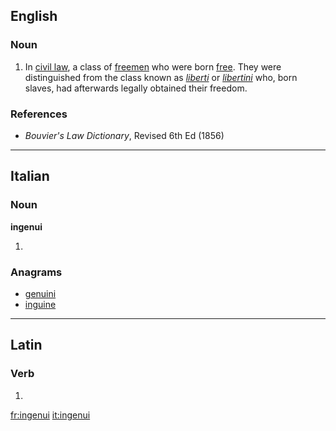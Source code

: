 ==English==

===Noun===
{{infl|en|noun}}

# {{legal}} In [[civil law]], a class of [[freemen]] who were born [[free]]. They were distinguished from the class known as ''[[liberti]]'' or ''[[libertini]]'' who, born slaves, had afterwards legally obtained their freedom.

===References===
* ''Bouvier's Law Dictionary'', Revised 6th Ed (1856)

----

==Italian==

===Noun===
'''ingenui''' {{m}}

# {{plural of|[[ingenuo]]|lang=it}}

===Anagrams===
* [[genuini#Italian|genuini]]
* [[inguine#Italian|inguine]]

----

==Latin==

===Verb===
{{la-verb-form|ingenuī}}

# {{conjugation of|ingigno|ingignō|1|s|perf|act|ind|lang=la}}


[[fr:ingenui]]
[[it:ingenui]]